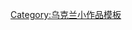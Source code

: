 {{asbox
| image     = ВИННИЦА.png
| pix       = 25
| subject   = 
| qualifier = 與[[文尼察州]]地理相關
| category  = 文尼察州地理小作品
| tempsort  = Vinnytsia
| name      = Template:Vinnytsia-geo-stub
}}<noinclude>
[[Category:乌克兰小作品模板]]
</noinclude>